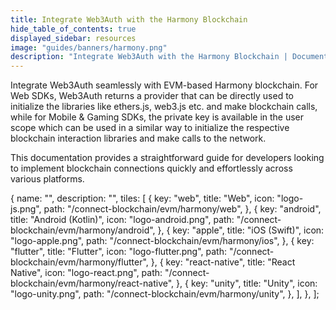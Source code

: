 ```yaml
---
title: Integrate Web3Auth with the Harmony Blockchain
hide_table_of_contents: true
displayed_sidebar: resources
image: "guides/banners/harmony.png"
description: "Integrate Web3Auth with the Harmony Blockchain | Documentation - Web3Auth"
---
```



<SEO
  title="Integrate Web3Auth with the Harmony Blockchain"
  description="Integrate Web3Auth with the Harmony Blockchain | Documentation - Web3Auth"
  image="https://web3auth.io/docs/guides/banners/harmony.png"
  slug="/connect-blockchain/evm/harmony"
/>

Integrate Web3Auth seamlessly with EVM-based Harmony blockchain. For Web SDKs, Web3Auth returns a provider that can be directly used to initialize the
libraries like ethers.js, web3.js etc. and make blockchain calls, while for Mobile & Gaming SDKs, the private key is available in the user scope which
can be used in a similar way to initialize the respective blockchain interaction libraries and make calls to the network.

This documentation provides a straightforward guide for developers looking to implement blockchain connections quickly and effortlessly across various
platforms.

  {
    name: "",
    description: "",
    tiles: [
      {
        key: "web",
        title: "Web",
        icon: "logo-js.png",
        path: "/connect-blockchain/evm/harmony/web",
      },
      {
        key: "android",
        title: "Android (Kotlin)",
        icon: "logo-android.png",
        path: "/connect-blockchain/evm/harmony/android",
      },
      {
        key: "apple",
        title: "iOS (Swift)",
        icon: "logo-apple.png",
        path: "/connect-blockchain/evm/harmony/ios",
      },
      {
        key: "flutter",
        title: "Flutter",
        icon: "logo-flutter.png",
        path: "/connect-blockchain/evm/harmony/flutter",
      },
      {
        key: "react-native",
        title: "React Native",
        icon: "logo-react.png",
        path: "/connect-blockchain/evm/harmony/react-native",
      },
      {
        key: "unity",
        title: "Unity",
        icon: "logo-unity.png",
        path: "/connect-blockchain/evm/harmony/unity",
      },
    ],
  },
];

<Tiles tileGroups={Harmony} />
